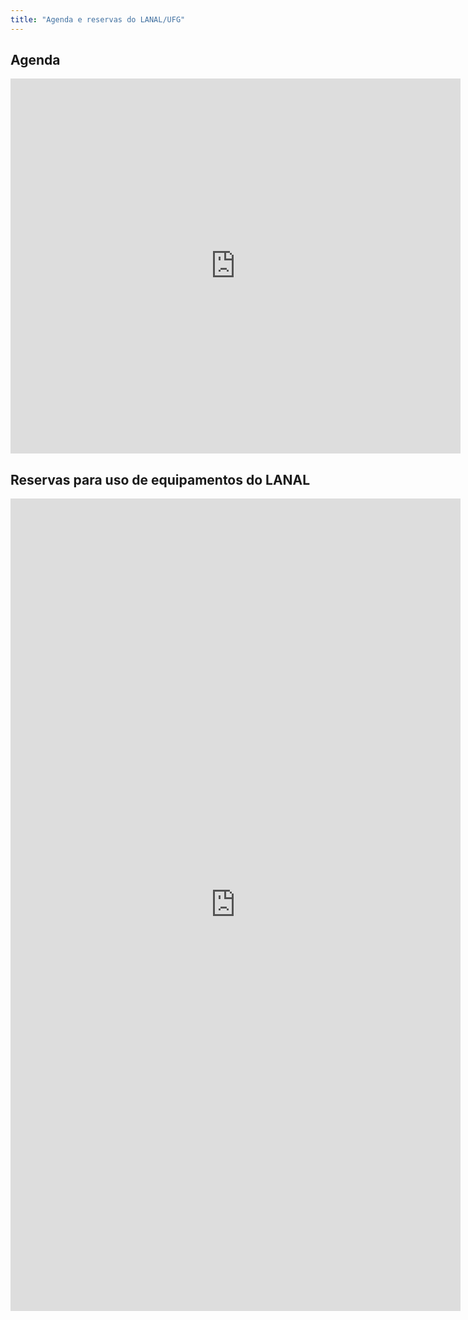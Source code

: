 ---
title: "Agenda e reservas do LANAL/UFG"
---

## Agenda

```{=html}
<p style="text-align: left;"><iframe src="https://calendar.google.com/calendar/embed?height=600&amp;wkst=1&amp;bgcolor=%23ffffff&amp;ctz=America%2FSao_Paulo&amp;src=dWZnLmJyX20wamM1NGF0OHYydjdnODRmNXNlNnM1ZXM0QGdyb3VwLmNhbGVuZGFyLmdvb2dsZS5jb20&amp;color=%230B8043&amp;showTabs=0&amp;showCalendars=0&amp;showTitle=0&amp;showNav=1&amp;showTz=1&amp;showPrint=0&amp;mode=MONTH" width="720" height="600" frameborder="0" scrolling="no"></iframe></p>
```

## Reservas para uso de equipamentos do LANAL

```{=html}
<p style="text-align: left;"><iframe src="https://docs.google.com/forms/d/e/1FAIpQLScZBLgL5D0YksKLaYd40hDccu3KPFDQJcnNsjvV6gT0I3IIlw/viewform?embedded=true" width="720" height="1300" frameborder="0" scrolling="no"></iframe></p>
```